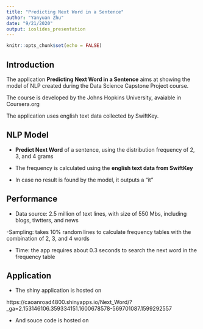 ```yaml
---
title: "Predicting Next Word in a Sentence"
author: "Yanyuan Zhu"
date: "9/21/2020"
output: ioslides_presentation
---
```


```r
knitr::opts_chunk$set(echo = FALSE)
```

## Introduction

The application **Predicting Next Word in a Sentence** aims at showing the model of NLP created during the Data Science Capstone Project course.

The course is developed by the Johns Hopkins University, avaiable in Coursera.org

The application uses english text data collected by SwiftKey.

## NLP Model

- **Predict Next Word** of a sentence, using the distribution frequency of 2, 3, and 4 grams

- The frequency is calculated using the **english text data from SwiftKey**

- In case no result is found by the model, it outputs a "it"

## Performance
- Data source: 2.5 million of text lines, with size of 550 Mbs, including blogs, tiwtters, and news

-Sampling: takes 10% random lines to calculate frequency tables with the combination of 2, 3, and 4 words

- Time: the app requires about 0.3 seconds to search the next word in the frequency table

## Application

- The shiny application is hosted on

https://caoanroad4800.shinyapps.io/Next_Word/?_ga=2.153146106.359334151.1600678578-569701087.1599292557

- And souce code is hosted on


